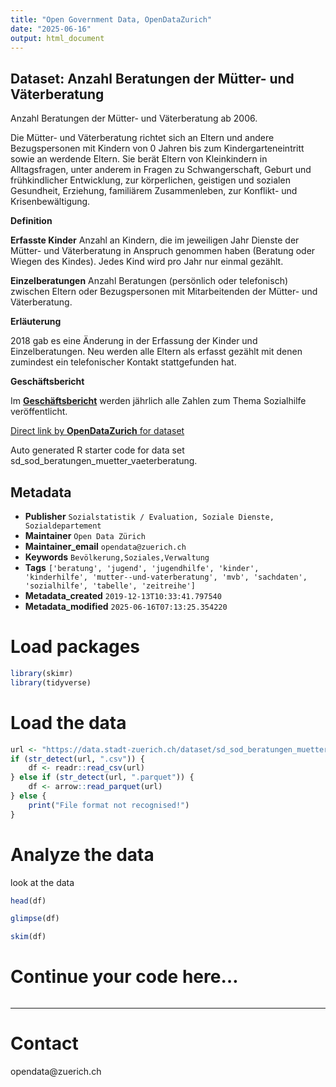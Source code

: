 ```yaml
---
title: "Open Government Data, OpenDataZurich"
date: "2025-06-16"
output: html_document
---
```


## Dataset: Anzahl Beratungen der Mütter- und Väterberatung

Anzahl Beratungen der Mütter- und Väterberatung ab 2006.

Die Mütter- und Väterberatung richtet sich an Eltern und andere Bezugspersonen mit Kindern von 0 Jahren bis zum Kindergarteneintritt sowie an werdende Eltern. Sie berät Eltern von Kleinkindern in Alltagsfragen, unter anderem in Fragen zu Schwangerschaft, Geburt und frühkindlicher Entwicklung, zur körperlichen, geistigen und sozialen Gesundheit, Erziehung, familiärem Zusammenleben, zur Konflikt- und Krisenbewältigung.


**Definition**


**Erfasste Kinder**
Anzahl an Kindern, die im jeweiligen Jahr Dienste der Mütter- und Väterberatung in Anspruch genommen haben (Beratung oder Wiegen des Kindes). Jedes Kind wird pro Jahr nur einmal gezählt.

**Einzelberatungen**
Anzahl Beratungen (persönlich oder telefonisch) zwischen Eltern oder Bezugspersonen mit Mitarbeitenden der Mütter- und Väterberatung.


[]()

**Erläuterung**


2018 gab es eine Änderung in der Erfassung der Kinder und Einzelberatungen. Neu werden alle Eltern als erfasst gezählt mit denen zumindest ein telefonischer Kontakt stattgefunden hat.


[]()

**Geschäftsbericht**


Im [**Geschäftsbericht**](https://www.stadt-zuerich.ch/geschaeftsbericht) werden jährlich alle Zahlen zum Thema Sozialhilfe veröffentlicht.


[]()



[Direct link by **OpenDataZurich** for dataset](https://data.stadt-zuerich.ch/dataset/sd_sod_beratungen_muetter_vaeterberatung)

Auto generated R starter code for data set sd_sod_beratungen_muetter_vaeterberatung.

## Metadata

- **Publisher** `Sozialstatistik / Evaluation, Soziale Dienste, Sozialdepartement`
- **Maintainer** `Open Data Zürich`
- **Maintainer_email** `opendata@zuerich.ch`
- **Keywords** `Bevölk­erung,Soziales,Ver­walt­ung`
- **Tags** `['beratung', 'jugend', 'jugendhilfe', 'kinder', 'kinderhilfe', 'mutter--und-vaterberatung', 'mvb', 'sachdaten', 'sozialhilfe', 'tabelle', 'zeitreihe']`
- **Metadata_created** `2019-12-13T10:33:41.797540`
- **Metadata_modified** `2025-06-16T07:13:25.354220`


# Load packages

```r
library(skimr)
library(tidyverse)
```

# Load the data

```r
url <- "https://data.stadt-zuerich.ch/dataset/sd_sod_beratungen_muetter_vaeterberatung/download/sd_sod_beratungen_muetter_vaeterberatung.csv"
if (str_detect(url, ".csv")) {
    df <- readr::read_csv(url)
} else if (str_detect(url, ".parquet")) {
    df <- arrow::read_parquet(url)
} else {
    print("File format not recognised!")
}
```

# Analyze the data

look at the data
```r
head(df)
```

```r
glimpse(df)
```

```r
skim(df)
```

# Continue your code here...

```r

```

------------------------------------------------------------------------

# Contact

opendata@zuerich.ch
